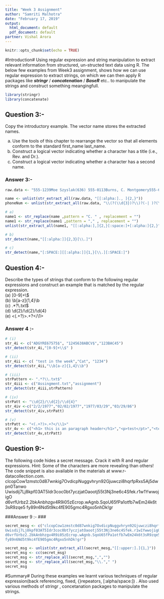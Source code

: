 ---
title: "Week 3 Assignment"
author: "Samriti Malhotra"
date: "February 17, 2019"
output:
  html_document: default
  pdf_document: default
partner: Vishal Arora
---

```{r setup, include=FALSE}
knitr::opts_chunk$set(echo = TRUE)
```
#Introduction#
Using regular expression and string manipulation to extract relevant information from structured, un-structed text data using R. The below few examples from Week3 assignment, shows how we can use regular expression to extract strings, on which we can then apply R packages like <B><i>stringr</i></B> / <b><i>concatenation</b></i> / <b><i>BaseR</b></i> etc.. to manipulate the strings and construct something meangingfull.

```{r}
library(stringr)
library(concatenate)
```


## Question 3:- ##
Copy the introductory example. The vector name stores the extracted names.

(a) Use the tools of this chapter to rearrange the vector so that all elements conform to
the standard first_name last_name.
(b) Construct a logical vector indicating whether a character has a title (i.e., Rev. and
Dr.).
(c) Construct a logical vector indicating whether a character has a second name.

### Answer 3:-###
```{r}
raw.data <- "555-1239Moe Szyslak(636) 555-0113Burns, C. Montgomery555-6542Rev. Timothy Lovejoy555 8904Ned Flanders636-555-3226Simpson, Homer55536420Dr. Julius Hibbert"

name <- unlist(str_extract_all(raw.data, "[[:alpha:]., ]{2,}"))
phoneNum <- unlist(str_extract_all(raw.data, "\\(?(\\d{3})?\\)?(-| )?(\\d{3})(-| )?(\\d{4})"))

# a) 
name1 <- str_replace(name ,pattern = "C. " , replacement = "")
name1 <- str_replace(name1 ,pattern = "," , replacement = "")
unlist(str_extract_all(name1, "[[:alpha:],]{2,}[:space:]+[:alpha:]{2,}"))

# b)
str_detect(name,"[[:alpha:]]{2,3}[\\.]")

# c) 
str_detect(name,"[:SPACE:][[:alpha:]]{1,}[\\.][:SPACE:]")
```

## Question 4:- ##
Describe the types of strings that conform to the following regular expressions and
construct an example that is matched by the regular expression.<br />
(a) [0-9]+\\$ <br />
(b) \\b[a-z]{1,4}\\b <br />
(c) .*?\\.txt$ <br />
(d) \\d{2}/\\d{2}/\\d{4} <br />
(e) <(.+?)>.+?</\\1>

### Answer 4 :-###
```{r}
# (i)
str_4i <- c("ADGYRE67575$", "1245638ABCV$","123BAC45")
str_detect(str_4i,"[0-9]+\\$" )

# (ii)
str_4ii <- c( "test in the week","Cat", "1234")
str_detect(str_4ii,"\\b[a-z]{1,4}\\b")

# (iii)
strPattern <- ".*?\\.txt$"
str_4iii <- c("Assingment.txt","assignment")
str_detect(str_4iii,strPattern)

# (iv)
strPatt <- "\\d{2}/\\d{2}/\\d{4}"
str_4iv <-c("2/2/1977","02/02/1977","1977/03/29","03/29/86")
str_detect(str_4iv,strPatt)

# (v)
strPatt <- "<(.+?)>.+?</\\1>"
str_4v <- c("<h1> this is an paragraph header</h1>","<p>test</pt>","<test>b</test")
str_detect(str_4v,strPatt)
```


## Question 9:- ##
The following code hides a secret message. Crack it with R and regular expressions.
Hint: Some of the characters are more revealing than others! The code snippet is also
available in the materials at www.r-datacollection.com.
clcopCow1zmstc0d87wnkig7OvdicpNuggvhryn92Gjuwczi8hqrfpRxs5Aj5dwpn0Tanwo
Uwisdij7Lj8kpf03AT5Idr3coc0bt7yczjatOaootj55t3Nj3ne6c4Sfek.r1w1YwwojigO
d6vrfUrbz2.2bkAnbhzgv4R9i05zEcrop.wAgnb.SqoU65fPa1otfb7wEm24k6t3sR9zqe5
fy89n6Nd5t9kc4fE905gmc4Rgxo5nhDk!gr


###Answer 9 :- ###
```{r}
secret_mesg <- c("clcopCow1zmstc0d87wnkig7OvdicpNuggvhryn92Gjuwczi8hqrfpRxs5Aj5dwpn0Tanwo
Uwisdij7Lj8kpf03AT5Idr3coc0bt7yczjatOaootj55t3Nj3ne6c4Sfek.r1w1YwwojigO
d6vrfUrbz2.2bkAnbhzgv4R9i05zEcrop.wAgnb.SqoU65fPa1otfb7wEm24k6t3sR9zqe5
fy89n6Nd5t9kc4fE905gmc4Rgxo5nhDk!gr")

secret_msg <- unlist(str_extract_all(secret_mesg,"[[:upper:].]{1,}"))
secret_msg <- cc(secret_msg)
secret_msg <- str_replace_all(secret_msg,",","")
secret_msg <- str_replace_all(secret_msg,"\\."," ")
secret_msg
```

#Summary#
During these examples we learnt various techniques of regular expression(back referencing, fixed, {}repeators, [:alpha/space:]) .
Also used various methods of stringr , concetanation packages to manipulate the strings.
